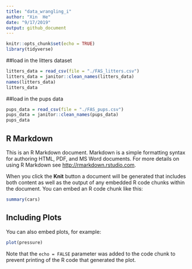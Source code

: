 ```yaml
---
title: "data_wrangling_i"
author: "Xin  He"
date: "9/17/2019"
output: github_document
---
```


```r
knitr::opts_chunk$set(echo = TRUE)
library(tidyverse)
```

##load in the litters dataset

```r
litters_data = read_csv(file = "./FAS_litters.csv")
litters_data = janitor::clean_names(litters_data)
names(litters_data)
litters_data
```

##load in the pups data
```r
pups_data = read_csv(file = "./FAS_pups.csv")
pups_data = janitor::clean_names(pups_data)
pups_data
```



## R Markdown

This is an R Markdown document. Markdown is a simple formatting syntax for authoring HTML, PDF, and MS Word documents. For more details on using R Markdown see <http://rmarkdown.rstudio.com>.

When you click the **Knit** button a document will be generated that includes both content as well as the output of any embedded R code chunks within the document. You can embed an R code chunk like this:

```r
summary(cars)
```

## Including Plots

You can also embed plots, for example:

```r
plot(pressure)
```

Note that the `echo = FALSE` parameter was added to the code chunk to prevent printing of the R code that generated the plot.
